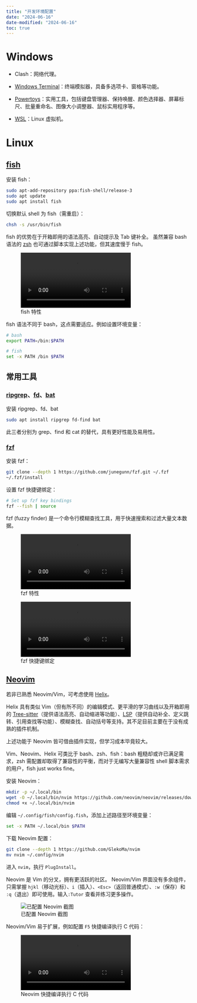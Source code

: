 ```yaml
---
title: "开发环境配置"
date: "2024-06-16"
date-modified: "2024-06-16"
toc: true
---
```


# Windows

- Clash：网络代理。

- [Windows Terminal](https://learn.microsoft.com/zh-cn/windows/terminal/)：终端模拟器，具备多选项卡、窗格等功能。

- [Powertoys](https://learn.microsoft.com/zh-cn/windows/powertoys/)：实用工具，包括键盘管理器、保持唤醒、颜色选择器、屏幕标尺、批量重命名、图像大小调整器、鼠标实用程序等。

- [WSL](https://learn.microsoft.com/zh-cn/windows/wsl/install)：Linux 虚拟机。


# Linux

## [fish](https://fishshell.com/)

::: {.callout-note collapse="true"}

安装 fish：

```sh
sudo apt-add-repository ppa:fish-shell/release-3
sudo apt update
sudo apt install fish
```

切换默认 shell 为 fish（需重启）：

```sh
chsh -s /usr/bin/fish
```

:::

fish 的优势在于开箱即用的语法高亮、自动提示及 Tab 键补全。
虽然兼容 bash 语法的 [zsh](https://www.zsh.org/) 也可通过脚本实现上述功能，但其速度慢于 fish。

![fish 特性](fish_features.webm)

fish 语法不同于 bash，这点需要适应。例如设置环境变量：

```sh
# bash
export PATH=/bin:$PATH

# fish
set -x PATH /bin $PATH
```

## 常用工具

### [ripgrep](https://github.com/BurntSushi/ripgrep)、[fd](https://github.com/sharkdp/fd)、[bat](https://github.com/sharkdp/bat)

::: {.callout-note collapse="true"}

安装 ripgrep、fd、bat

```sh
sudo apt install ripgrep fd-find bat
```

:::

此三者分别为 grep、find 和 cat 的替代，具有更好性能及易用性。

### [fzf](https://github.com/junegunn/fzf)

::: {.callout-note collapse="true"}

安装 fzf：

```sh
git clone --depth 1 https://github.com/junegunn/fzf.git ~/.fzf
~/.fzf/install
```

设置 fzf 快捷键绑定：

```sh
# Set up fzf key bindings
fzf --fish | source
```

:::

fzf (fuzzy finder) 是一个命令行模糊查找工具，用于快速搜索和过滤大量文本数据。

![fzf 特性](fzf_features.webm)

![fzf 快捷键绑定](fzf_keymaps.webm)

## [Neovim](https://neovim.io/)

::: {.callout-tip}

若非已熟悉 Neovim/Vim，可考虑使用 [Helix](https://helix-editor.com/)。

Helix 具有类似 Vim（但有所不同）的编辑模式、更平滑的学习曲线以及开箱即用的 [Tree-sitter](https://tree-sitter.github.io/tree-sitter/)（提供语法高亮、自动缩进等功能）、[LSP](https://microsoft.github.io/language-server-protocol/)（提供自动补全、定义跳转、引用查找等功能）、模糊查找、自动括号等支持。其不足目前主要在于没有成熟的插件机制。

上述功能于 Neovim 皆可借由插件实现，但学习成本毕竟较大。

Vim、Neovim、Helix 可类比于 bash、zsh、fish：bash 粗糙却或许已满足需求，zsh
需配置却取得了兼容性的平衡，而对于无编写大量兼容性 shell 脚本需求的用户，fish just works fine。

:::


::: {.callout-note collapse="true"}

安装 Neovim：

```sh
mkdir -p ~/.local/bin
wget -O ~/.local/bin/nvim https://github.com/neovim/neovim/releases/download/nightly/nvim.appimage
chmod +x ~/.local/bin/nvim
```

编辑 `~/.config/fish/config.fish`，添加上述路径至环境变量：

```sh
set -x PATH ~/.local/bin $PATH
```

下载 Neovim 配置：

```sh
git clone --depth 1 https://github.com/GlekoMa/nvim
mv nvim ~/.config/nvim
```

进入 `nvim`，执行 `PlugInstall`。

:::

Neovim 是 Vim 的分叉，拥有更活跃的社区。
Neovim/Vim 界面没有多余组件，只需掌握 `hjkl`（移动光标）、`i`（插入）、`<Esc>`（返回普通模式）、`:w`（保存）和 `:q`（退出）即可使用。输入`:Tutor` 查看并练习更多操作。

![已配置 Neovim 截图](nvim_config.png)

Neovim/Vim 易于扩展，例如配置 `F5` 快捷编译执行 C 代码：

![Neovim 快捷编译执行 C 代码](nvim_gcc_map.webm)


<!--
## 桌面环境

### 窗口管理器：[niri](https://github.com/yalter/niri)

TODO

### 输入法：[fcitx5](https://github.com/fcitx/fcitx5)

TODO
-->
